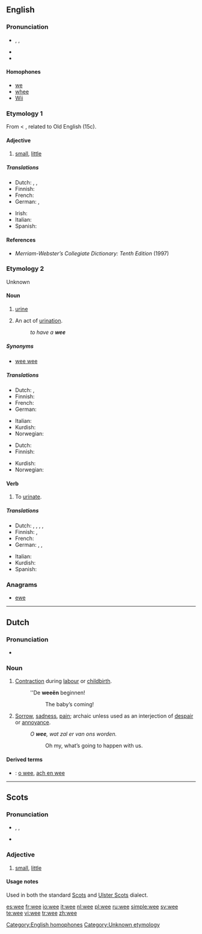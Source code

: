 ==English==
{{wikipedia}}

===Pronunciation===
* {{enPR|wē}}, {{IPA|/wiː/}}, {{SAMPA|/wi:/}}
* {{audio|en-us-wee.ogg|Audio (US)}}
* {{rhymes|iː}}

====Homophones====
* [[we]]
* [[whee]] {{i|in accents with the [[wine-whine merger]]}}
* [[w:Wii|Wii]]

===Etymology 1===
From {{ME.}} {{term|we||little bit|lang=enm}} < {{OE.}}  {{term|wæge|wæ:ge|[[weight]]|lang=ang}}, related to Old English {{term|wegan||to move, weigh|lang=enm}} (15c).

====Adjective====
{{en-adj|weer|weest}}

# {{Scottish}} [[small]], [[little]]

=====Translations=====
{{trans-top|small, little}}
* Dutch: {{t+|nl|klein}}, {{t|nl|petieterig}}, {{t|nl|pietepeuterig}}
* Finnish: {{t-|fi|pikkuruinen}}
* French: {{t+|fr|petit}}
* German: {{t+|de|winzig}}, {{t+|de|klein}}
{{trans-mid}}
* Irish: {{t-|ga|beag|xs=Irish}}
* Italian: {{t+|it|piccolo}}
* Spanish: {{t+|es|pequeño}}
{{trans-bottom}}

====References====
* ''Merriam-Webster’s Collegiate Dictionary: Tenth Edition'' (1997)

===Etymology 2===
Unknown

====Noun====
{{en-noun|-}}

# {{context|colloquial|uncountable}} [[urine]]
# {{colloquial}} An act of [[urination]].
#: ''to have a '''wee'''''

=====Synonyms=====
* [[wee wee]]

=====Translations=====
{{trans-top|urine}}
* Dutch: {{t-|nl|pis|m}}, {{t-|nl|urine|f}}
* Finnish: {{t+|fi|pissa}}
* French: {{t+|fr|pipi|m}}
* German: {{t+|de|Pipi|n}}
{{trans-mid}}
* Italian: {{t-|it|pipì|f}}
* Kurdish: {{t-|ku|میز|sc=KUchar}}
* Norwegian: {{t-|no|tiss|n}}
{{trans-bottom}}

{{trans-top|act of urination}}
* Dutch: {{t|nl|plas|m}}
* Finnish: {{t|fi|pissaaminen}}
{{trans-mid}}
* Kurdish: {{t|ku|میز کردن|sc=KUchar}}
* Norwegian: {{t|no|tisse}}
{{trans-bottom}}

====Verb====
{{en-verb|wees|weeing|weed|weed}}

# {{colloquial}} To [[urinate]].

=====Translations=====
{{trans-top|to urinate}}
* Dutch: {{t-|nl|plassen}}, {{t-|nl|pipi|alt=pipi doen}}, {{t+|nl|wateren}}, {{t-|nl|pissen}}, {{t+|nl|urineren}}
* Finnish: {{t|fi|pissata}}, {{t|fi|pissiä}}
* French: {{t+|fr|pipi|alt=faire pipi}}
* German: {{t+|de|pinkeln}}, {{t+|de|pissen}}, {{t+|de|Pipi|alt=Pipi machen}}
{{trans-mid}}
* Italian: {{t-|it|pipì|alt=fare la pipì}}
* Kurdish: {{t|ku|میز کردن|sc=KUchar}}
* Spanish: {{t-|es|pis|alt=hacer pis}}
{{trans-bottom}}

===Anagrams===
* [[ewe]]

[[Category:English homophones]]
[[Category:Unknown etymology]]

----

==Dutch==

===Pronunciation===
* {{IPA|/we/}}

===Noun===
{{nl-noun2|f|ën|tje}}

# [[contraction|Contraction]] during [[labour]] or [[childbirth]].
#: ''De '''weeën''' beginnen!
#:: The baby’s coming!
# [[sorrow|Sorrow]], [[sadness]], [[pain]]; archaic unless used as an interjection of [[despair]] or [[annoyance]].
#: ''O '''wee''', wat zal er van ons worden.''
#:: Oh my, what’s going to happen with us.

====Derived terms====
* {{sense|sorrow}}: [[o wee]], [[ach en wee]]

----

==Scots==

===Pronunciation===
* {{enPR|wē}}, {{IPA|/wiː/}}, {{SAMPA|/wi:/}}
* {{audio|en-us-wee.ogg|Audio (US)}}

===Adjective===
{{sco-adj}}

# [[small]], [[little]]

====Usage notes====
Used in both the standard [[Scots]] and [[Ulster Scots]] dialect.

[[es:wee]]
[[fr:wee]]
[[io:wee]]
[[it:wee]]
[[nl:wee]]
[[pl:wee]]
[[ru:wee]]
[[simple:wee]]
[[sv:wee]]
[[te:wee]]
[[vi:wee]]
[[tr:wee]]
[[zh:wee]]